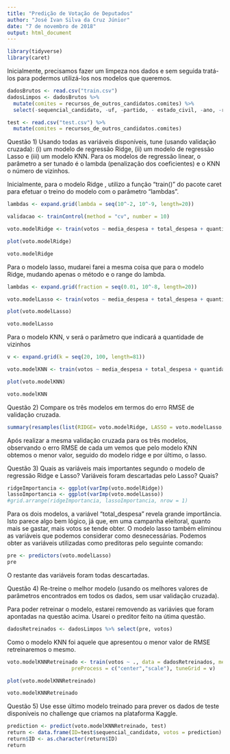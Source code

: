 ```yaml
---
title: "Predição de Votação de Deputados"
author: "José Ivan Silva da Cruz Júnior"
date: "7 de novembro de 2018"
output: html_document
---
```


```r
library(tidyverse)
library(caret)
```

Inicialmente, precisamos fazer um limpeza nos dados e sem seguida tratá-los para podermos utilizá-los nos modelos que queremos. 

```r
dadosBrutos <- read.csv("train.csv")
dadosLimpos <- dadosBrutos %>% 
  mutate(comites = recursos_de_outros_candidatos.comites) %>% 
  select(-sequencial_candidato, -uf, -partido, - estado_civil, -ano, -recursos_de_outros_candidatos.comites)

test <- read.csv("test.csv") %>% 
  mutate(comites = recursos_de_outros_candidatos.comites)

```

Questão 1) Usando todas as variáveis disponíveis, tune (usando validação cruzada): (i) um modelo de regressão Ridge, (ii) um modelo de regressão Lasso e (iii) um modelo KNN. Para os modelos de regressão linear, o parâmetro a ser tunado é o lambda (penalização dos coeficientes) e o KNN o número de vizinhos. 

Inicialmente, para o modelo Ridge , utilizo a função "train()" do pacote caret para efetuar o treino do modelo com o parâmetro "lambdas".

```r
lambdas <- expand.grid(lambda = seq(10^-2, 10^-9, length=20))

validacao <- trainControl(method = "cv", number = 10)

voto.modelRidge <- train(votos ~ media_despesa + total_despesa + quantidade_fornecedores + quantidade_despesas + recursos_de_partido_politico + recursos_proprios + recursos_de_pessoas_juridicas + recursos_de_pessoas_fisicas + media_receita + total_receita + quantidade_doadores + quantidade_doacoes, data = dadosLimpos, method = "ridge", tuneGrid = lambdas, preProc = c("center", "scale"), trControl = validacao)

plot(voto.modelRidge)

voto.modelRidge

```

Para o modelo lasso, mudarei farei a mesma coisa que para o modelo Ridge, mudando apenas o método e o range do lambda.

```r
lambdas <- expand.grid(fraction = seq(0.01, 10^-8, length=20))

voto.modelLasso <- train(votos ~ media_despesa + total_despesa + quantidade_fornecedores + quantidade_despesas + recursos_de_partido_politico + recursos_proprios + recursos_de_pessoas_juridicas + recursos_de_pessoas_fisicas + media_receita + total_receita + quantidade_doadores + quantidade_doacoes, data = dadosLimpos, method = "lasso", tuneGrid = lambdas, preProc = c("center", "scale"), trControl = validacao)

plot(voto.modelLasso)

voto.modelLasso
```

Para o modelo KNN, v será o parâmetro que indicará a quantidade de vizinhos

```r
v <- expand.grid(k = seq(20, 100, length=81))

voto.modelKNN <- train(votos ~ media_despesa + total_despesa + quantidade_fornecedores + quantidade_despesas + recursos_de_partido_politico + recursos_proprios + recursos_de_pessoas_juridicas + recursos_de_pessoas_fisicas + media_receita + total_receita + quantidade_doadores + quantidade_doacoes, data = dadosLimpos, method = "knn", tuneGrid = v, preProc = c("center", "scale"), trControl = validacao)

plot(voto.modelKNN)

voto.modelKNN
```

Questão 2) Compare os três modelos em termos do erro RMSE de validação cruzada.

```r
summary(resamples(list(RIDGE= voto.modelRidge, LASSO = voto.modelLasso, KNN = voto.modelKNN)))
```

Após realizar a mesma validação cruzada para os três modelos, observando o erro RMSE de cada um vemos que pelo modelo KNN obtemos o menor valor, seguido do modelo ridge e por último, o lasso. 

Questão 3) Quais as variáveis mais importantes segundo o modelo de regressão Ridge e Lasso?  Variáveis foram descartadas pelo Lasso? Quais?

```r
ridgeImportancia <- ggplot(varImp(voto.modelRidge))
lassoImportancia <- ggplot(varImp(voto.modelLasso))
#grid.arrange(ridgeImportancia, lassoImportancia, nrow = 1)

```

Para os dois modelos, a variável "total_despesa" revela grande importância. Isto parece algo bem lógico, já que, em uma campanha eleitoral, quanto mais se gastar, mais votos se tende obter. O modelo lasso também eliminou as variáveis que podemos considerar como desnecessárias. 
Podemos obter as variáveis utilizadas como preditoras pelo seguinte comando:

```r
pre <- predictors(voto.modelLasso)
pre
```

O restante das variáveis foram todas descartadas.

Questão 4) Re-treine o melhor modelo (usando os melhores valores de parâmetros encontrados em todos os dados, sem usar validação cruzada).

Para poder retreinar o modelo, estarei removendo as variávies que foram apontadas na questão acima. Usarei o preditor feito na útima questão.

```r
dadosRetreinados <- dadosLimpos %>% select(pre, votos)
```

Como o modelo KNN foi aquele que apresentou o menor valor de RMSE retreinaremos o mesmo.

```r
voto.modelKNNRetreinado <- train(votos ~ ., data = dadosRetreinados, method = "knn",trControl = validacao,
                     preProcess = c("center","scale"), tuneGrid = v)

plot(voto.modelKNNRetreinado)

voto.modelKNNRetreinado
```

Questão 5) Use esse último modelo treinado para prever os dados de teste disponíveis no challenge que criamos na plataforma Kaggle.

```r
prediction <- predict(voto.modelKNNRetreinado, test)
return <- data.frame(ID=test$sequencial_candidato, votos = prediction)
return$ID <- as.character(return$ID)
return



```

